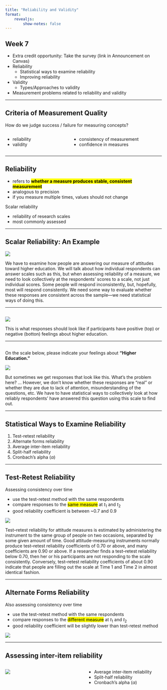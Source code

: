 ```yaml
---
title: "Reliability and Validity"
format:
    revealjs:
        show-notes: false
---
```


## Week 7

- Extra credit opportunity: Take the survey (link in Announcement on Canvas)
- Reliability
    - Statistical ways to examine reliability
    - Improving reliability
- Validity
    - Types/Approaches to validity
- Measurement problems related to reliability and validity

---

## Criteria of Measurement Quality

How do we judge success / failure for measuring concepts?

:::{.incremental}
:::{.columns}
:::{.column width="40%"}

- reliability
- validity

:::
:::{.column width="60%"}

- consistency of measurement
- confidence in measures

:::
:::
:::

---

## Reliability

- refers to <mark>**whether a measure produces stable, consistent measurement**</mark>
- analogous to precision
- if you measure multiple times, values should not change

Scalar reliability

- reliability of research scales
- most commonly assessed

---

## Scalar Reliability: An Example

![](reliability-validity-01.png){fig-align="center"}

:::{.notes}

We have to examine how people are answering our measure of attitudes toward higher education. We will talk about how individual respondents can answer scales such as this, but when assessing reliability of a measure, we need to look collectively at the respondents’ scores to a scale, not just individual scores. Some people will respond inconsistently, but, hopefully, most will respond consistently. We need some way to evaluate whether these responses are consistent across the sample—we need statistical ways of doing this.

:::

---

## 

![](reliability-validity-02.png){fig-align="center"}

:::{.notes}

This is what responses should look like if participants have positive (top) or negative (botton) feelings about higher education.

:::

---

##

On the scale below, please indicate your feelings about **"Higher Education."**

![](reliability-validity-03.png){fig-align="center"}

:::{.notes}

But sometimes we get responses that look like this. What's the problem here? ... However, we don't know whether these responses are "real" or whether they are due to lack of attention, misunderstanding of the questions, etc. We have to have statistical ways to collectively look at how reliably respondents' have answered this question using this scale to find out.

:::

---

## Statistical Ways to Examine Reliability

1) Test-retest reliability
2) Alternate forms reliability
3) Average inter-item reliability
4) Split-half reliability
5) Cronbach’s alpha ($\alpha$)

---

## Test-Retest Reliability

Assessing consistency over time

- use the test-retest method with the same respondents
- compare responses to the <mark>same measure</mark> at $t_1$ and $t_2$
- good reliability coefficient is between ~0.7 and 0.9

![](reliability-validity-04.jpg){fig-align="center"}

:::{.notes}

Test–retest reliability for attitude measures is estimated by administering the instrument to the same group of people on two occasions, separated by some given amount of time. Good attitude-measuring instruments normally produce test–retest reliability coefficients of 0.70 or above, and many coefficients are 0.90 or above. If a researcher finds a test–retest reliability below 0.70, then her or his participants are not responding to the scale consistently. Conversely, test–retest reliability coefficients of about 0.90 indicate that people are filling out the scale at Time 1 and Time 2 in almost identical fashion.

:::

---

## Alternate Forms Reliability

Also assessing consistency over time

- use the test-retest method with the same respondents
- compare responses to the <mark>different measure</mark> at $t_1$ and $t_2$
- good reliability coefficient will be slightly lower than test-retest method

![](reliability-validity-05.jpg){fig-align="center"}

--- 

## Assessing inter-item reliability

:::{.columns}
:::{.column width="50%"}
![](reliability-validity-06.jpg){fig-align="center"}
:::

:::{.column width="50%" }
- Average inter-item reliability
- Split-half reliability
- Cronbach's alpha ($\alpha$)
:::
:::

